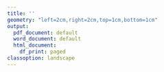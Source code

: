 ```yaml
---
title: ''
geometry: "left=2cm,right=2cm,top=1cm,bottom=1cm"
output:
  pdf_document: default
  word_document: default
  html_document:
    df_print: paged
classoption: landscape
---
```

\pagenumbering{gobble}
\begin{center}
\includegraphics[height=4cm]{templates/rpic.png}
\hfill
\includegraphics[height=4cm]{templates/lpic.png} \\
\bigskip
{\Huge\bf Certificado de asistencia } \\
\bigskip
{\Huge <<Asistente>> } \\
\bigskip
\bigskip
{\Large ha asistido a:}
{\Large\bf <<ACTO>> - <<GRUPO>>} \\
{\Large impartido por: <<NOMBRE PONENTE>> con fecha de <<Fecha>>} \\
{\Large y una duración de <<HORAS>> hora(s).} \\
\bigskip
\bigskip
\bigskip
\bigskip
\bigskip
{\Large Firmado por:}\\
\bigskip
\includegraphics[height=2cm]{templates/spic.png}\\
{\Large <<FIRMANTE>>}\\
{\Large <<PUESTO>>}\\

\end{center}
